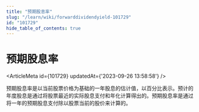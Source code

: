 ```yaml
---
title: "预期股息率"
slug: "/learn/wiki/forwarddividendyield-101729"
id: "101729"
hide_table_of_contents: true
---
```



# 预期股息率

<ArticleMeta id={101729} updatedAt={'2023-09-26 13:58:58'} />
<div className='border-solid border-b border-t-0 my-4 border-[var(--ifm-color-gray-300)]' />

预期股息率是以当前股票价格为基础的一年股息的估计值，以百分比表示。预计的年度股息是通过将股票最近的实际股息支付和年化计算得出的。预期股息率是通过将一年的预期股息支付除以股票当前的股价来计算的。
